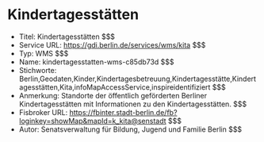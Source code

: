 # Kindertagesstätten
- Titel: Kindertagesstätten $$$
- Service URL: https://gdi.berlin.de/services/wms/kita $$$
- Typ: WMS $$$
- Name: kindertagesstatten-wms-c85db73d $$$
- Stichworte: Berlin,Geodaten,Kinder,Kindertagesbetreuung,Kindertagesstätte,Kindertagesstätten,Kita,infoMapAccessService,inspireidentifiziert $$$
- Anmerkung: Standorte der öffentlich geförderten Berliner Kindertagesstätten mit Informationen zu den Kindertagesstätten. $$$
- Fisbroker URL: https://fbinter.stadt-berlin.de/fb?loginkey=showMap&mapId=k_kita@senstadt $$$
- Autor: Senatsverwaltung für Bildung, Jugend und Familie Berlin $$$

